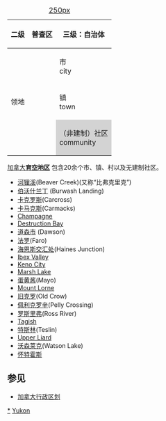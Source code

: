 {| class="wikitable" style="float:right; font-size:80%;"
|+[[文件:Yukon_municipalities.png|250px]]
|-
! 二级
! 普查区
! 三级：自治体
|-
| colspan="2" rowspan="3" | 领地
| 市<br>city
|-
| 镇<br>town
|-
| style="background:lightgray" | （非建制）社区<br>community
|}
[[加拿大|加拿大]]'''[[育空地区|育空地区]]''' 包含20余个市、镇、村以及无建制社区。

* [[河狸溪|河狸溪]](Beaver Creek)(又称“比弗克里克”)
* [[伯沃什兰丁|伯沃什兰丁]] (Burwash Landing)
* [[卡克罗斯|卡克罗斯]](Carcross)
* [[卡马克斯|卡马克斯]](Carmacks)
* [[Champagne|Champagne]]
* [[Destruction_Bay|Destruction Bay]]
* [[道森市|道森市]] (Dawson)
* [[法罗|法罗]](Faro)
* [[海恩斯交汇处|海恩斯交汇处]](Haines Junction)
* [[Ibex_Valley|Ibex Valley]]
* [[Keno_City|Keno City]]
* [[Marsh_Lake|Marsh Lake]]
* [[梅奥_(加拿大)|蛋黄酱]](Mayo)
* [[Mount_Lorne|Mount Lorne]]
* [[旧克罗|旧克罗]](Old Crow)
* [[佩利克罗辛|佩利克罗辛]](Pelly Crossing)
* [[罗斯里弗|罗斯里弗]](Ross River)
* [[Tagish|Tagish]]
* [[特斯林|特斯林]](Teslin)
* [[Upper_Liard|Upper Liard]]
* [[沃森莱克|沃森莱克]](Watson Lake)
* [[怀特霍斯|怀特霍斯]]

== 参见 ==
* [[加拿大行政区划|加拿大行政区划]]

{{育空行政区划}}
{{加拿大题目|行政区划}}
{{加拿大题目|社区列表}}

[[Category:育空行政區劃|*]]
[[Category:加拿大各地行政區劃|Yukon]]